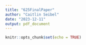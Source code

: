 ```yaml
---
title: "625FinalPaper"
author: "Caitlin Seibel"
date: "2023-12-11"
output: pdf_document
---
```


```r
knitr::opts_chunk$set(echo = TRUE)
```

\section{Introduction}


\section{Methods}



\section{Results}


\section{Discussion}
